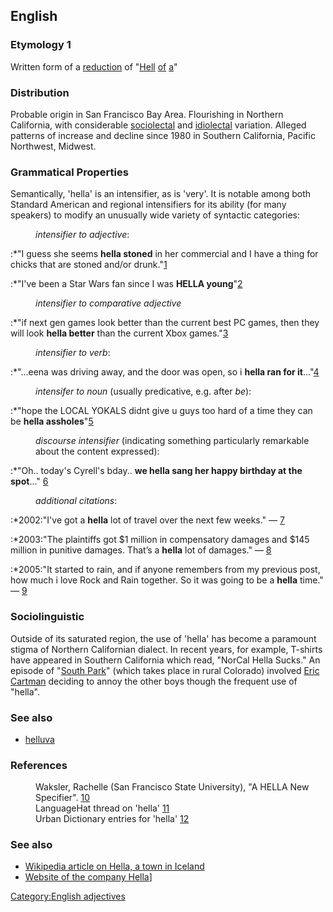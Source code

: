 == English ==
=== Etymology 1 ===
Written form of a [[w:reduction (linguistics)|reduction]] of "[[Hell]] [[of]] [[a]]"

=== Distribution ===

Probable origin in San Francisco Bay Area.  Flourishing in Northern California, with considerable [[sociolectal]] and [[idiolectal]] variation.   Alleged patterns of increase and decline since 1980 in Southern California, Pacific Northwest, Midwest.

=== Grammatical Properties ===
[[Category:English adjectives]]
Semantically, 'hella' is an intensifier, as is 'very'.  It is notable among both Standard American and regional intensifiers for its ability (for many speakers) to modify an unusually wide variety of syntactic categories:

:''intensifier to adjective'':

:*"I guess she seems '''hella stoned''' in her commercial and I have a thing for chicks that are stoned and/or drunk."[http://www.davezdyrko.com/babes/120902.html]
:*"I've been a Star Wars fan since I was '''HELLA young'''"[http://www.xanga.com/home.aspx?user=krazychowmein]

:''intensifier to comparative adjective''

:*"if next gen games look better than the current best PC games, then they will look '''hella better''' than the current Xbox games."[http://www.xboxaddict.com/forums/archive/index.php/t-69399.html]

:''intensifier to verb'':

:*"...eena was driving away, and the door was open, so i '''hella ran for it'''..."[http://www.nutang.com/bliss/weblog/covered_in_rain10/&exhume=5]

:''intensifer to noun'' (usually predicative, e.g. after ''be''):

:*"hope the LOCAL YOKALS didnt give u guys too hard of a time they can be '''hella assholes'''"[http://hardcoreforthepeople.com/forum/viewtopic.php?p=23345&sid=a5da5aff2c41b1f07b9c939a4239d46b]

:''discourse intensifier'' (indicating something particularly remarkable about the content expressed):

:*"Oh.. today's Cyrell's bday.. '''we hella sang her happy birthday at the spot'''..." [http://www.xanga.com/home.aspx?user=jtljc_RG]

:''additional citations'':

:*2002:"I've got a '''hella''' lot of travel over the next few weeks." &mdash; [http://www.coffeekid.com/cafetalk/09-19-2002]
:*2003:"The plaintiffs got $1 million in compensatory damages and $145 million in punitive damages.  That’s a '''hella''' lot of damages." &mdash; [http://lawschool.mikeshecket.com/civpro/11-10-03.htm]
:*2005:"It started to rain, and if anyone remembers from my previous post, how much i love Rock and Rain together. So it was going to be a '''hella''' time." &mdash; [http://www.insidepulse.com/ubbthreads/showflat.php?Cat=&Number=49998&Main=36997]

=== Sociolinguistic ===

Outside of its saturated region, the use of 'hella' has become a paramount stigma of Northern Californian dialect.  In recent years, for example, T-shirts have appeared in Southern California which read, "NorCal Hella Sucks."  An episode of "[[South Park]]" (which takes place in rural Colorado) involved [[Eric Cartman]] deciding to annoy the other boys though the frequent use of "hella".

=== See also ===
* [[helluva]]

=== References ===

:Waksler, Rachelle (San Francisco State University), "A HELLA New Specifier". [http://ling.ucsc.edu/Jorge/waksler.html]
:LanguageHat thread on 'hella' [http://www.languagehat.com/archives/000541.php]
:Urban Dictionary entries for 'hella' [http://www.urbandictionary.com/define.php?term=hella]

<!--
=== Etymology 2 ===
Originally a German trademark for a brand of headlight, probably from the same Germanic root as German ''[[hell#German|hell]]'' “bright, light.”

=== Proper noun ===
[[Category:English proper nouns]]
'''Hella'''&reg;
# a company trademark
-->
===See also===
*[[w:Hella|Wikipedia article on Hella, a town in Iceland]]
*[http://www.hella.com/produktion/HellaCOM/WebSite/HellaCOM.jsp Website of the company Hella]]